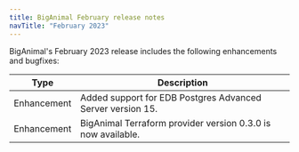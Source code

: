 ```yaml
---
title: BigAnimal February release notes
navTitle: "February 2023"
---
```


BigAnimal's February 2023 release includes the following enhancements and bugfixes:

|    Type     |                         Description                          |
| ----------- | ------------------------------------------------------------ |
| Enhancement | Added support for EDB Postgres Advanced Server version 15.   |
| Enhancement | BigAnimal Terraform provider version 0.3.0 is now available. |
  